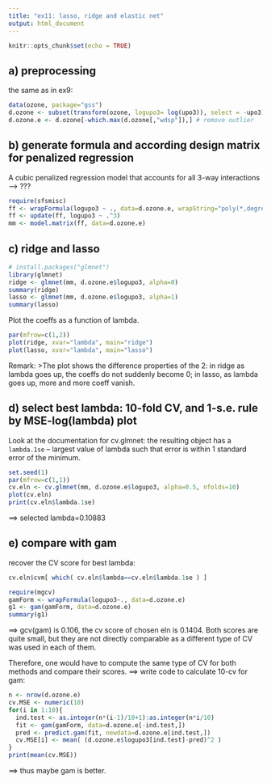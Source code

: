 ```yaml
---
title: "ex11: lasso, ridge and elastic net"
output: html_document
---
```


```r
knitr::opts_chunk$set(echo = TRUE)
```

## a) preprocessing 
the same as in ex9: 
```r
data(ozone, package="gss")
d.ozone <- subset(transform(ozone, logupo3= log(upo3)), select = -upo3)
d.ozone.e <- d.ozone[-which.max(d.ozone[,"wdsp"]),] # remove outlier
```

## b) generate formula and according design matrix for penalized regression

A cubic penalized regression model that accounts for all 3-way interactions --> ???

```r
require(sfsmisc)
ff <- wrapFormula(logupo3 ~ ., data=d.ozone.e, wrapString="poly(*,degree=3)")
ff <- update(ff, logupo3 ~ .^3)
mm <- model.matrix(ff, data=d.ozone.e)
```


## c) ridge and lasso
```r
# install.packages("glmnet")
library(glmnet)
ridge <- glmnet(mm, d.ozone.e$logupo3, alpha=0)
summary(ridge)
lasso <- glmnet(mm, d.ozone.e$logupo3, alpha=1)
summary(lasso)
```

Plot the coeffs as a function of lambda. 
```r
par(mfrow=c(1,2))
plot(ridge, xvar="lambda", main="ridge")
plot(lasso, xvar="lambda", main="lasso")
```
Remark:
>The plot shows the difference properties of the 2: in ridge as lambda goes up, the coeffs do not suddenly become 0; in lasso, as lambda goes up, more and more coeff vanish. 


## d) select best lambda: 10-fold CV, and 1-s.e. rule by MSE-log(lambda) plot
Look at the documentation for cv.glmnet: the resulting object has a `lambda.1se` -- largest value of lambda such that error is within 1 standard error of the minimum.
```r
set.seed(1)
par(mfrow=c(1,1))
cv.eln <- cv.glmnet(mm, d.ozone.e$logupo3, alpha=0.5, nfolds=10)
plot(cv.eln)
print(cv.eln$lambda.1se)
```

==> selected lambda=0.10883

## e) compare with gam
recover the CV score for best lambda: 
```r
cv.eln$cvm[ which( cv.eln$lambda==cv.eln$lambda.1se ) ]
```

```r
require(mgcv)
gamForm <- wrapFormula(logupo3~., data=d.ozone.e)
g1 <- gam(gamForm, data=d.ozone.e)
summary(g1)
```

==> gcv(gam) is 0.106, the cv score of chosen eln is 0.1404. Both scores are quite small, but they are not directly comparable as a different type of CV was used in each of them. 

Therefore, one would have to compute the same type of CV for both methods and compare their scores. ==> write code to calculate 10-cv for gam:

```r
n <- nrow(d.ozone.e)
cv.MSE <- numeric(10)
for(i in 1:10){
  ind.test <- as.integer(n*(i-1)/10+1):as.integer(n*i/10)
  fit <- gam(gamForm, data=d.ozone.e[-ind.test,])
  pred <- predict.gam(fit, newdata=d.ozone.e[ind.test,])
  cv.MSE[i] <- mean( (d.ozone.e$logupo3[ind.test]-pred)^2 )
}
print(mean(cv.MSE))
```
==> thus maybe gam is better. 


